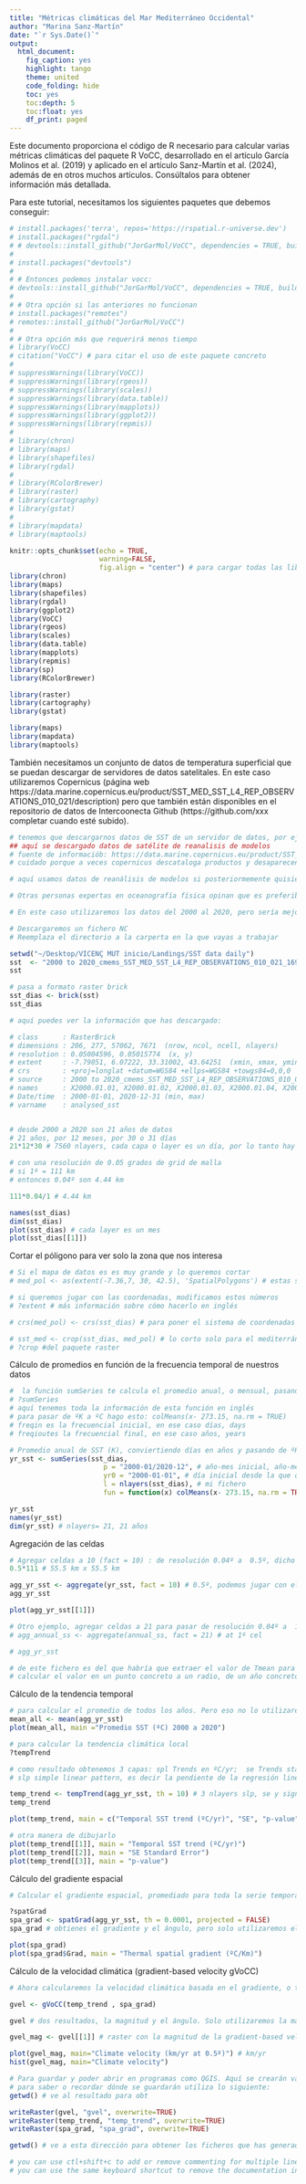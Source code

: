 ```yaml
---
title: "Métricas climáticas del Mar Mediterráneo Occidental"
author: "Marina Sanz-Martín"
date: "`r Sys.Date()`"
output: 
  html_document:
    fig_caption: yes
    highlight: tango
    theme: united
    code_folding: hide
    toc: yes
    toc:depth: 5
    toc:float: yes
    df_print: paged
---
```


Este documento proporciona el código de R necesario para calcular varias métricas climáticas del paquete R VoCC, desarrollado en el artículo García Molinos et al. (2019) y aplicado en el artículo Sanz-Martín et al. (2024), además de en otros muchos artículos. Consúltalos para obtener información más detallada. 

Para este tutorial, necesitamos los siguientes paquetes que debemos conseguir:

```r

# install.packages('terra', repos='https://rspatial.r-universe.dev')
# install.packages("rgdal")
# # devtools::install_github("JorGarMol/VoCC", dependencies = TRUE, build_vignettes = TRUE)
# 
# install.packages("devtools")
# 
# # Entonces podemos instalar vocc:
# devtools::install_github("JorGarMol/VoCC", dependencies = TRUE, build_vignettes = TRUE)
# 
# # Otra opción si las anteriores no funcionan
# install.packages("remotes")
# remotes::install_github("JorGarMol/VoCC")
# 
# # Otra opción más que requerirá menos tiempo
# library(VoCC)
# citation("VoCC") # para citar el uso de este paquete concreto
# 
# suppressWarnings(library(VoCC)) 
# suppressWarnings(library(rgeos)) 
# suppressWarnings(library(scales))
# suppressWarnings(library(data.table))
# suppressWarnings(library(mapplots))
# suppressWarnings(library(ggplot2))
# suppressWarnings(library(repmis))
# 
# library(chron)
# library(maps)
# library(shapefiles)
# library(rgdal)
# 
# library(RColorBrewer)
# library(raster)
# library(cartography)
# library(gstat)
# 
# library(mapdata)
# library(maptools)

```


```r
knitr::opts_chunk$set(echo = TRUE, 
                      warning=FALSE,
                      fig.align = "center") # para cargar todas las librerías necesarias dando solo a play del chunk
library(chron)
library(maps)
library(shapefiles)
library(rgdal)
library(ggplot2)
library(VoCC)
library(rgeos)
library(scales)
library(data.table)
library(mapplots)
library(repmis)
library(sp)
library(RColorBrewer)

library(raster)
library(cartography)
library(gstat)

library(maps)
library(mapdata)
library(maptools)
```

También necesitamos un conjunto de datos de temperatura superficial que se puedan descargar de servidores de datos satelitales. En este caso utilizaremos Copernicus (página web https://data.marine.copernicus.eu/product/SST_MED_SST_L4_REP_OBSERVATIONS_010_021/description) pero que también están disponibles en el repositorio de datos de Intercoonecta Github (https://github.com/xxx completar cuando esté subido). 

```r
# tenemos que descargarnos datos de SST de un servidor de datos, por ejemplo Copernicus 
## aquí se descargado datos de satélite de reanalisis de modelos 
# fuente de informaciób: https://data.marine.copernicus.eu/product/SST_MED_SST_L4_REP_OBSERVATIONS_010_021/description
# cuidado porque a veces copernicus descataloga productos y desaparecen cosas y luego tienes que pedirles por email y es más dificil. Es preferible que cuando desgargues unos datos guardes toda la información sobre ellos para poder explicar posteriormente el trabajo que hay hecho, citar la referencia o pedir una ampliación de ese mismo producto. 

# aquí usamos datos de reanálisis de modelos si posteriormemente quisiésemos hacer proyecciones a futuro, los datos más extensos se facilitan como reanálisis, y es más mantenible en el tiempo (ejemplos de artículos García Molinos et al., 2019; García Molinos et al., 2020; Brito-Morales et al., 2018, o Arafeh-Dalmau et al., 2021)

# Otras personas expertas en oceanografía física opinan que es preferible utilizar la SST in situ en lugar de la que aportan los modelos. Esta sería otra opción, pero en este caso utilizaremos el producto citado.

# En este caso utilizaremos los datos del 2000 al 2020, pero sería mejor utilizar datos hasta 2023 o 2024. 

# Descargaremos un fichero NC
# Reemplaza el directorio a la carperta en la que vayas a trabajar

setwd("~/Desktop/VICENÇ MUT inicio/Landings/SST data daily")
sst  <- "2000 to 2020_cmems_SST_MED_SST_L4_REP_OBSERVATIONS_010_021_1698241778690.nc" #data from 2000 to 2020
sst 

# pasa a formato raster brick
sst_dias <- brick(sst)
sst_dias

# aquí puedes ver la información que has descargado:

# class      : RasterBrick 
# dimensions : 206, 277, 57062, 7671  (nrow, ncol, ncell, nlayers)
# resolution : 0.05004596, 0.05015774  (x, y)
# extent     : -7.79051, 6.07222, 33.31002, 43.64251  (xmin, xmax, ymin, ymax)
# crs        : +proj=longlat +datum=WGS84 +ellps=WGS84 +towgs84=0,0,0 
# source     : 2000 to 2020_cmems_SST_MED_SST_L4_REP_OBSERVATIONS_010_021_1698241778690.nc 
# names      : X2000.01.01, X2000.01.02, X2000.01.03, X2000.01.04, X2000.01.05, X2000.01.06, X2000.01.07, X2000.01.08, X2000.01.09, X2000.01.10, X2000.01.11, X2000.01.12, X2000.01.13, X2000.01.14, X2000.01.15, ... 
# Date/time  : 2000-01-01, 2020-12-31 (min, max)
# varname    : analysed_sst 


# desde 2000 a 2020 son 21 años de datos
# 21 años, por 12 meses, por 30 o 31 días
21*12*30 # 7560 nlayers, cada capa o layer es un día, por lo tanto hay exctamente 7671 nlayers indicado en dimensions

# con una resolución de 0.05 grados de grid de malla
# si 1º = 111 km
# entonces 0.04º son 4.44 km

111*0.04/1 # 4.44 km

names(sst_dias)
dim(sst_dias)
plot(sst_dias) # cada layer es un mes
plot(sst_dias[[1]])
```

Cortar el póligono para ver solo la zona que nos interesa 

```r

# Si el mapa de datos es es muy grande y lo queremos cortar
# med_pol <- as(extent(-7.36,7, 30, 42.5), 'SpatialPolygons') # estas son las coordenadas

# si queremos jugar con las coordenadas, modificamos estos números
# ?extent # más información sobre cómo hacerlo en inglés

# crs(med_pol) <- crs(sst_dias) # para poner el sistema de coordenadas de referencia igual que en el fichero sst_dias, coordinate reference system (CRS) of a raster object.

# sst_med <- crop(sst_dias, med_pol) # lo corto solo para el mediterráneo occidental, no me interesa el atlántico
# ?crop #del paquete raster

```

Cálculo de promedios en función de la frecuencia temporal de nuestros datos

```r
#  la función sumSeries te calcula el promedio anual, o mensual, pasando de días a meses, o meses a años, lo que tu quieras
# ?sumSeries 
# aquí tenemos toda la información de esta función en inglés
# para pasar de ºK a ºC hago esto: colMeans(x- 273.15, na.rm = TRUE)
# freqin es la frecuencial inicial, en ese caso días, days
# freqioutes la frecuencial final, en ese caso años, years

# Promedio anual de SST (K), conviertiendo días en años y pasando de ºK a ºC:
yr_sst <- sumSeries(sst_dias,
                       p = "2000-01/2020-12", # año-mes inicial, año-mes final de mi serie de datos
                       yr0 = "2000-01-01", # día inicial desde la que quiero que comience los cálculos
                       l = nlayers(sst_dias), # mi fichero
                       fun = function(x) colMeans(x- 273.15, na.rm = TRUE), freqin = "days", freqout = "years")

yr_sst
names(yr_sst)
dim(yr_sst) # nlayers= 21, 21 años
```

Agregación de las celdas

```r
# Agregar celdas a 10 (fact = 10) : de resolución 0.04º a  0.5º, dicho de otro modo 0.5 x 0.5, o bien 
0.5*111 # 55.5 km x 55.5 km

agg_yr_sst <- aggregate(yr_sst, fact = 10) # 0.5º, podemos jugar con el fact = número, para ver cómo cambia la resolución
agg_yr_sst

plot(agg_yr_sst[[1]])

# Otro ejemplo, agregar celdas a 21 para pasar de resolución 0.04º a  1º
# agg_annual_ss <- aggregate(annual_ss, fact = 21) # at 1º cel

# agg_yr_sst 

# de este fichero es del que habría que extraer el valor de Tmean para cada año y cada MPA. 
# calcular el valor en un punto concreto a un radio, de un año concreto, hay varias opciones de hacerlo. Tendrás que buscarlo y resolver dudas de conmigo de cómo se haría. Te dejo aquí unas funciones de cómo creo yo que podría hacerse.

```

Cálculo de la tendencia temporal
```r

# para calcular el promedio de todos los años. Pero eso no lo utilizaremos más adelante. 
mean_all <- mean(agg_yr_sst)
plot(mean_all, main ="Promedio SST (ºC) 2000 a 2020") 

# para calcular la tendencia climática local 
?tempTrend

# como resultado obtenemos 3 capas: spl Trends en ºC/yr;  se Trends standard error; sig Trends statistical significance
# slp simple linear pattern, es decir la pendiente de la regresión linear en cada celda

temp_trend <- tempTrend(agg_yr_sst, th = 10) # 3 nlayers slp, se y significance; 101.640 celdas
temp_trend

plot(temp_trend, main = c("Temporal SST trend (ºC/yr)", "SE", "p-value"))

# otra manera de dibujarlo
plot(temp_trend[[1]], main = "Temporal SST trend (ºC/yr)")
plot(temp_trend[[2]], main = "SE Standard Error")
plot(temp_trend[[3]], main = "p-value")
```

Cálculo del gradiente espacial
```r

# Calcular el gradiente espacial, promediado para toda la serie temporal. Para más información sobre cómo se calcula, ver la presentación en PowerPoint Métricas climáticas

?spatGrad
spa_grad <- spatGrad(agg_yr_sst, th = 0.0001, projected = FALSE)
spa_grad # obtienes el gradiente y el ángulo, pero solo utilizaremos el gradiente

plot(spa_grad)
plot(spa_grad$Grad, main = "Thermal spatial gradient (ºC/Km)")
```

Cálculo de la velocidad climática (gradient-based velocity gVoCC)

```r
# Ahora calcularemos la velocidad climática basada en el gradiente, o también llamado método de las pendientes, porque está basado en el cálculo de las tendencias temporales (tempTrend) a través de las series temporales de temperaturas de cada año, y la pendiente de la recta de regresión en cada celda focal o píxel. 

gvel <- gVoCC(temp_trend , spa_grad)

gvel # dos resultados, la magnitud y el ángulo. Solo utilizaremos la magnitud. 

gvel_mag <- gvel[[1]] # raster con la magnitud de la gradient-based velocity, voccMag

plot(gvel_mag, main="Climate velocity (km/yr at 0.5º)") # km/yr
hist(gvel_mag, main="Climate velocity")

# Para guardar y poder abrir en programas como QGIS. Aquí se crearán varios ficheros espaciales en la carpeta de tu directory working
# para saber o recordar dónde se guardarán utiliza lo siguiente:
getwd() # ve al resultado para obt

writeRaster(gvel, "gvel", overwrite=TRUE)
writeRaster(temp_trend, "temp_trend", overwrite=TRUE)
writeRaster(spa_grad, "spa_grad", overwrite=TRUE)

getwd() # ve a esta dirección para obtener los ficheros que has generado

```

```r
# you can use ctl+shift+c to add or remove commenting for multiple lines of code.
# you can use the same keyboard shortcut to remove the documentation indicator #

```